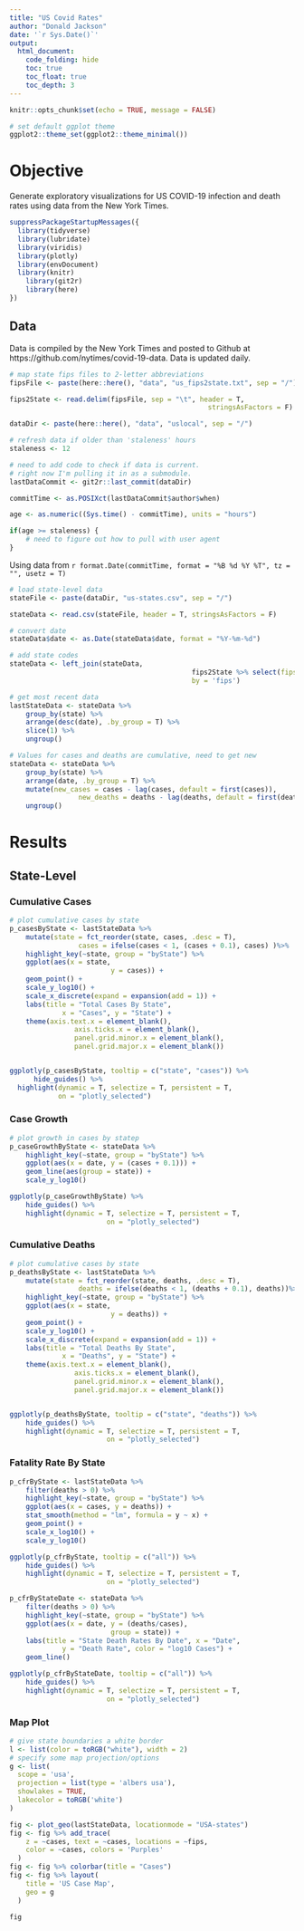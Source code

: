 ```yaml
---
title: "US Covid Rates"
author: "Donald Jackson"
date: '`r Sys.Date()`'
output: 
  html_document:
    code_folding: hide
    toc: true
    toc_float: true
    toc_depth: 3
---
```


```r
knitr::opts_chunk$set(echo = TRUE, message = FALSE)

# set default ggplot theme
ggplot2::theme_set(ggplot2::theme_minimal())
```

# Objective

Generate exploratory visualizations for US COVID-19 infection and death rates using data from the New York Times.

```r

suppressPackageStartupMessages({
  library(tidyverse)
  library(lubridate)
  library(viridis)
  library(plotly)
  library(envDocument)
  library(knitr)
	library(git2r)
	library(here)
})

```

## Data

Data is compiled by the New York Times and posted to Github at https://github.com/nytimes/covid-19-data.  Data is updated daily.


```r
# map state fips files to 2-letter abbreviations
fipsFile <- paste(here::here(), "data", "us_fips2state.txt", sep = "/")

fips2State <- read.delim(fipsFile, sep = "\t", header = T, 
												 stringsAsFactors = F)
```


```r
dataDir <- paste(here::here(), "data", "uslocal", sep = "/")

# refresh data if older than 'staleness' hours
staleness <- 12 

# need to add code to check if data is current.
# right now I'm pulling it in as a submodule.
lastDataCommit <- git2r::last_commit(dataDir)

commitTime <- as.POSIXct(lastDataCommit$author$when)

age <- as.numeric((Sys.time() - commitTime), units = "hours")

if(age >= staleness) {
	# need to figure out how to pull with user agent
}

```

Using data from
`r format.Date(commitTime, format = "%B %d %Y %T", tz = "", usetz = T)`

```r
# load state-level data
stateFile <- paste(dataDir, "us-states.csv", sep = "/")

stateData <- read.csv(stateFile, header = T, stringsAsFactors = F)

# convert date
stateData$date <- as.Date(stateData$date, format = "%Y-%m-%d")

# add state codes
stateData <- left_join(stateData,
											 fips2State %>% select(fips = FIPS, Postal_Code),
											 by = 'fips')

# get most recent data
lastStateData <- stateData %>%
	group_by(state) %>%
	arrange(desc(date), .by_group = T) %>%
	slice(1) %>%
	ungroup()

# Values for cases and deaths are cumulative, need to get new
stateData <- stateData %>%
	group_by(state) %>%
	arrange(date, .by_group = T) %>%
	mutate(new_cases = cases - lag(cases, default = first(cases)),
				 new_deaths = deaths - lag(deaths, default = first(deaths))) %>%
	ungroup()


```


# Results

## State-Level

### Cumulative Cases
```r
# plot cumulative cases by state
p_casesByState <- lastStateData %>%
	mutate(state = fct_reorder(state, cases, .desc = T),
				 cases = ifelse(cases < 1, (cases + 0.1), cases) )%>%
	highlight_key(~state, group = "byState") %>%
	ggplot(aes(x = state, 
						 y = cases)) +
	geom_point() +
	scale_y_log10() +
	scale_x_discrete(expand = expansion(add = 1)) +
	labs(title = "Total Cases By State",
			 x = "Cases", y = "State") +
	theme(axis.text.x = element_blank(),
				axis.ticks.x = element_blank(),
				panel.grid.minor.x = element_blank(),
				panel.grid.major.x = element_blank())


ggplotly(p_casesByState, tooltip = c("state", "cases")) %>%
	  hide_guides() %>%
  highlight(dynamic = T, selectize = T, persistent = T,
            on = "plotly_selected")

```

### Case Growth
```r
# plot growth in cases by statep
p_caseGrowthByState <- stateData %>%
	highlight_key(~state, group = "byState") %>%
	ggplot(aes(x = date, y = (cases + 0.1))) +
	geom_line(aes(group = state)) +
	scale_y_log10()

ggplotly(p_caseGrowthByState) %>%
	hide_guides() %>%
	highlight(dynamic = T, selectize = T, persistent = T,
						on = "plotly_selected")

```

### Cumulative Deaths 
```r
# plot cumulative cases by state
p_deathsByState <- lastStateData %>%
	mutate(state = fct_reorder(state, deaths, .desc = T),
				 deaths = ifelse(deaths < 1, (deaths + 0.1), deaths))%>%
	highlight_key(~state, group = "byState") %>%
	ggplot(aes(x = state, 
						 y = deaths)) +
	geom_point() +
	scale_y_log10() +
	scale_x_discrete(expand = expansion(add = 1)) +
	labs(title = "Total Deaths By State",
			 x = "Deaths", y = "State") +
	theme(axis.text.x = element_blank(),
				axis.ticks.x = element_blank(),
				panel.grid.minor.x = element_blank(),
				panel.grid.major.x = element_blank())


ggplotly(p_deathsByState, tooltip = c("state", "deaths")) %>%
	hide_guides() %>%
	highlight(dynamic = T, selectize = T, persistent = T,
						on = "plotly_selected")
```

### Fatality Rate By State
```r
p_cfrByState <- lastStateData %>%
	filter(deaths > 0) %>%
	highlight_key(~state, group = "byState") %>%
	ggplot(aes(x = cases, y = deaths)) +
	stat_smooth(method = "lm", formula = y ~ x) +
	geom_point() +
	scale_x_log10() +
	scale_y_log10()

ggplotly(p_cfrByState, tooltip = c("all")) %>%
	hide_guides() %>%
	highlight(dynamic = T, selectize = T, persistent = T,
						on = "plotly_selected")
```

```r
p_cfrByStateDate <- stateData %>%
	filter(deaths > 0) %>%
	highlight_key(~state, group = "byState") %>%
	ggplot(aes(x = date, y = (deaths/cases), 
						 group = state)) +
	labs(title = "State Death Rates By Date", x = "Date",
			 y = "Death Rate", color = "log10 Cases") +
	geom_line()

ggplotly(p_cfrByStateDate, tooltip = c("all")) %>%
	hide_guides() %>%
	highlight(dynamic = T, selectize = T, persistent = T,
						on = "plotly_selected")
```

### Map Plot

```r
# give state boundaries a white border
l <- list(color = toRGB("white"), width = 2)
# specify some map projection/options
g <- list(
  scope = 'usa',
  projection = list(type = 'albers usa'),
  showlakes = TRUE,
  lakecolor = toRGB('white')
)

fig <- plot_geo(lastStateData, locationmode = "USA-states")
fig <- fig %>% add_trace(
    z = ~cases, text = ~cases, locations = ~fips,
    color = ~cases, colors = 'Purples'
  )
fig <- fig %>% colorbar(title = "Cases")
fig <- fig %>% layout(
    title = 'US Case Map',
    geo = g
  )

fig
```
